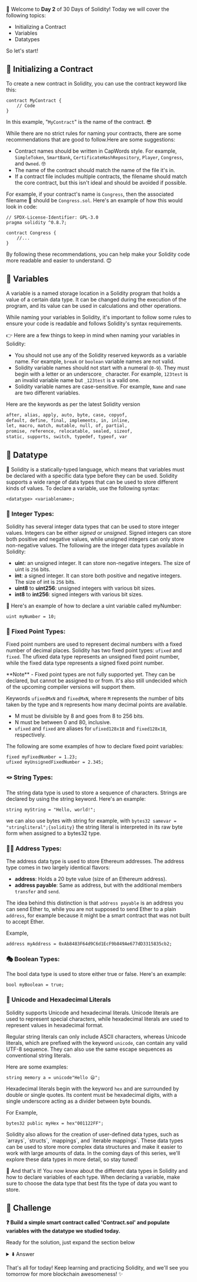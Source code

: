 👋 Welcome to **Day 2** of 30 Days of Solidity! Today we will cover the following topics:

- Initializing a Contract
- Variables
- Datatypes

So let's start!

## 📜 Initializing a Contract

To create a new contract in Solidity, you can use the contract keyword like this:

```solidity copy
contract MyContract {
    // Code
}
```

In this example, "`MyContract`" is the name of the contract. 😎

While there are no strict rules for naming your contracts, there are some recommendations that are good to follow.Here are some suggestions:

- Contract names should be written in CapWords style. For example, `SimpleToken`, `SmartBank`, `CertificateHashRepository`, `Player`, `Congress`, and `Owned`. 🤓
- The name of the contract should match the name of the file it's in.
- If a contract file includes multiple contracts, the filename should match the core contract, but this isn't ideal and should be avoided if possible.

For example, if your contract's name is `Congress`, then the associated filename 📝 should be `Congress.sol`. Here's an example of how this would look in code:

```solidity filename="Congress.sol" copy
// SPDX-License-Identifier: GPL-3.0
pragma solidity ^0.8.7;

contract Congress {
    //...
}
```

By following these recommendations, you can help make your Solidity code more readable and easier to understand. 😊

## 📏 Variables

A variable is a named storage location in a Solidity program that holds a value of a certain data type. It can be changed during the execution of the program, and its value can be used in calculations and other operations.

While naming your variables in Solidity, it's important to follow some rules to ensure your code is readable and follows Solidity's syntax requirements.

👉 Here are a few things to keep in mind when naming your variables in Solidity:

- You should not use any of the Solidity reserved keywords as a variable name. For example, `break` or `boolean` variable names are not valid.
- Solidity variable names should not start with a numeral (`0-9`). They must begin with a letter or an underscore`_` character. For example, `123test` is an invalid variable name but `_123test` is a valid one.
- Solidity variable names are case-sensitive. For example, `Name` and `name` are two different variables.

Here are the keywords as per the latest Solidity version

```txt
after, alias, apply, auto, byte, case, copyof,
default, define, final, implements, in, inline,
let, macro, match, mutable, null, of, partial,
promise, reference, relocatable, sealed, sizeof,
static, supports, switch, typedef, typeof, var
```

## 💾 Datatype

📜 Solidity is a statically-typed language, which means that variables must be declared with a specific data type before they can be used. Solidity supports a wide range of data types that can be used to store different kinds of values. To declare a variable, use the following syntax:

```solidity copy
<datatype> <variablename>;
```

### 🔢 Integer Types:

Solidity has several integer data types that can be used to store integer values. Integers can be either _signed_ or _unsigned_. Signed integers can store both positive and negative values, while unsigned integers can only store non-negative values. The following are the integer data types available in Solidity:

- **uin**t: an unsigned integer. It can store non-negative integers. The size of uint is `256` bits.
- **int**: a signed integer. It can store both positive and negative integers. The size of int is `256` bits.
- **uint8** to **uint256**: unsigned integers with various bit sizes.
- **int8** to **int256**: signed integers with various bit sizes.

📝 Here's an example of how to declare a uint variable called myNumber:

```solidity copy
uint myNumber = 10;
```

### 🔢 Fixed Point Types:

Fixed point numbers are used to represent decimal numbers with a fixed number of decimal places. Solidity has two fixed point types: `ufixed` and `fixed`. The ufixed data type represents an unsigned fixed point number, while the fixed data type represents a signed fixed point number.

<Callout type="warning" emoji="⚠️">
  **Note** - Fixed point types are not fully supported yet. They can be
  declared, but cannot be assigned to or from. It's also still undecided which
  of the upcoming compiler versions will support them.
</Callout>

Keywords `ufixedMxN` and `fixedMxN`, where `M` represents the number of bits taken by the type and `N` represents how many decimal points are available.

- M must be divisible by 8 and goes from 8 to 256 bits.
- N must be between 0 and 80, inclusive.
- `ufixed` and `fixed` are aliases for `ufixed128x18` and `fixed128x18`, respectively.

The following are some examples of how to declare fixed point variables:

```solidity copy
fixed myFixedNumber = 1.23;
ufixed myUnsignedFixedNumber = 2.345;
```

### 🪢 String Types:

The string data type is used to store a sequence of characters. Strings are declared by using the string keyword. Here's an example:

```solidity copy
string myString = "Hello, world!";
```

we can also use bytes with string for example, with `bytes32 samevar = "stringliteral";{solidity}` the string literal is interpreted in its raw byte form when assigned to a bytes32 type.

### 👨‍💼 Address Types:

The address data type is used to store Ethereum addresses. The address type comes in two largely identical flavors:

- **address**: Holds a 20 byte value (size of an Ethereum address).
- **address payable**: Same as address, but with the additional members `transfer` and `send`.

The idea behind this distinction is that `address payable` is an address you can send Ether to, while you are not supposed to send Ether to a plain `address`, for example because it might be a smart contract that was not built to accept Ether.

Example,

```solidity copy
address myAddress = 0xAb8483F64d9C6d1EcF9b849Ae677dD3315835cb2;
```

### 🎭 Boolean Types:

The bool data type is used to store either true or false. Here's an example:

```solidity copy
bool myBoolean = true;
```

### 🎨 Unicode and Hexadecimal Literals

Solidity supports Unicode and hexadecimal literals. Unicode literals are used to represent special characters, while hexadecimal literals are used to represent values in hexadecimal format.

Regular string literals can only include ASCII characters, whereas Unicode literals, which are prefixed with the keyword `unicode`, can contain any valid UTF-8 sequence. They can also use the same escape sequences as conventional string literals.

Here are some examples:

```solidity copy
string memory a = unicode"Hello 😃";
```

Hexadecimal literals begin with the keyword `hex` and are surrounded by double or single quotes. Its content must be hexadecimal digits, with a single underscore acting as a divider between byte bounds.

For Example,

```solidity copy
bytes32 public myHex = hex"001122FF";
```


<Callout type="info" emoji="ℹ️">
  Solidity also allows for the creation of user-defined data types, such as
  `arrays`, `structs`, `mappings`, and `iterable mappings`. These data types can
  be used to store more complex data structures and make it easier to work with
  large amounts of data. In the coming days of this series, we'll explore these
  data types in more detail, so stay tuned!
</Callout>

👀 And that's it! You now know about the different data types in Solidity and how to declare variables of each type. When declaring a variable, make sure to choose the data type that best fits the type of data you want to store.

## 🎯 Challenge

**❓ Build a simple smart contract called 'Contract.sol' and populate variables with the datatype we studied today.**

Ready for the solution, just expand the section below

<details>

<summary>⬇️ Answer</summary>

```solidity copy filename="Contract.sol"
// SPDX-License-Identifier: MIT
pragma solidity ^0.8.14;

contract Contract {
    uint myUint = 10;
    fixed32x4 myFixed;
    string myString = "Hello World!";
    address myAddress = 0xBF4979305B43B0eB5Bb6a5C67ffB89408803d3e1;
    bool myBoolean = true;
    string public myUnicode = unicode"Hello 😃";
    bytes32 public myHex = hex"001122FF";
}
```

</details>

That's all for today! Keep learning and practicing Solidity, and we'll see you tomorrow for more blockchain awesomeness! ✨
